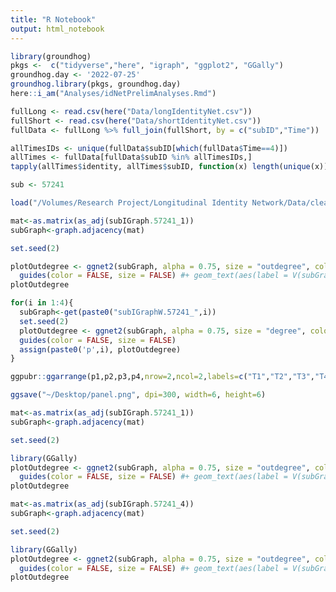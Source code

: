 ```yaml
---
title: "R Notebook"
output: html_notebook
---
```


```r
library(groundhog)
pkgs <-  c("tidyverse","here", "igraph", "ggplot2", "GGally")
groundhog.day <- '2022-07-25'
groundhog.library(pkgs, groundhog.day)
here::i_am("Analyses/idNetPrelimAnalyses.Rmd")
```


```r
fullLong <- read.csv(here("Data/longIdentityNet.csv"))
fullShort <- read.csv(here("Data/shortIdentityNet.csv"))
fullData <- fullLong %>% full_join(fullShort, by = c("subID","Time"))

allTimesIDs <- unique(fullData$subID[which(fullData$Time==4)])
allTimes <- fullData[fullData$subID %in% allTimesIDs,]
tapply(allTimes$identity, allTimes$subID, function(x) length(unique(x)))

sub <- 57241

load("/Volumes/Research Project/Longitudinal Identity Network/Data/cleanedWorkspace.RData")
```


```r
mat<-as.matrix(as_adj(subIGraph.57241_1))
subGraph<-graph.adjacency(mat)

set.seed(2)

plotOutdegree <- ggnet2(subGraph, alpha = 0.75, size = "outdegree", color = "phono", edge.color = "grey", mode = "kamadakawai", layout.exp = .35, directed = TRUE, label = T) + 
  guides(color = FALSE, size = FALSE) #+ geom_text(aes(label = V(subGraph)$Names), size = 3.5)
plotOutdegree
```

```r
for(i in 1:4){
  subGraph<-get(paste0("subIGraphW.57241_",i))
  set.seed(2)
  plotOutdegree <- ggnet2(subGraph, alpha = 0.75, size = "degree", color = "phono", edge.color = "grey", mode = "kamadakawai", layout.exp = .35, directed = TRUE, label = T) + 
  guides(color = FALSE, size = FALSE)
  assign(paste0('p',i), plotOutdegree)
}

ggpubr::ggarrange(p1,p2,p3,p4,nrow=2,ncol=2,labels=c("T1","T2","T3","T4"))

ggsave("~/Desktop/panel.png", dpi=300, width=6, height=6)
```

```r
mat<-as.matrix(as_adj(subIGraph.57241_1))
subGraph<-graph.adjacency(mat)

set.seed(2)

library(GGally)
plotOutdegree <- ggnet2(subGraph, alpha = 0.75, size = "outdegree", color = "phono", edge.color = "grey", edge.alpha = 0.25, mode = "kamadakawai", layout.exp = .35, directed = TRUE, label = T) + 
  guides(color = FALSE, size = FALSE) #+ geom_text(aes(label = V(subGraph)$Names), size = 3.5)
plotOutdegree
```

```r
mat<-as.matrix(as_adj(subIGraph.57241_4))
subGraph<-graph.adjacency(mat)

set.seed(2)

library(GGally)
plotOutdegree <- ggnet2(subGraph, alpha = 0.75, size = "outdegree", color = "phono", edge.color = "grey", edge.alpha = 0.25, mode = "kamadakawai", layout.exp = .35, directed = TRUE, label = T) + 
  guides(color = FALSE, size = FALSE) #+ geom_text(aes(label = V(subGraph)$Names), size = 3.5)
plotOutdegree
```


